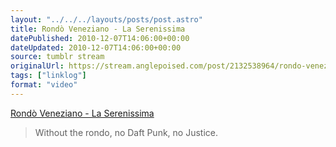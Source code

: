 ```yaml
---
layout: "../../../layouts/posts/post.astro"
title: Rondò Veneziano - La Serenissima
datePublished: 2010-12-07T14:06:00+00:00
dateUpdated: 2010-12-07T14:06:00+00:00
source: tumblr stream
originalUrl: https://stream.anglepoised.com/post/2132538964/rondo-veneziano-la-serenissima-without-the
tags: ["linklog"]
format: "video"
---
```



<YouTube id="https://www.youtube.com/watch?v=6UDT3RtbYQw" />

[Rondò Veneziano - La Serenissima][1]

> Without the rondo, no Daft Punk, no Justice.

[1]: https://www.youtube.com/watch?v=6UDT3RtbYQw
